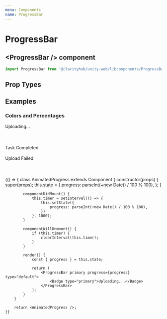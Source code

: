 ```yaml
---
menu: Components
name: ProgressBar
---
```



# ProgressBar

## \<ProgressBar /\> component

```js
import ProgressBar from '@clarityhub/unity-web/libcomponents/ProgressBar';
```

## Prop Types

<PropsTable of={ProgressBar} />

## Examples

### Colors and Percentages

<Playground>
    <ProgressBar primary progress={10} type="default">
        <Badge type="primary">Uploading...</Badge>
    </ProgressBar>
    <br />
    <br />
    <ProgressBar progress={30} type="primary" />
    <br />
    <br />
    <ProgressBar primary progress={100} type="success">
        <Badge type="success">Task Completed</Badge>
    </ProgressBar>
    <br />
    <br />
    <ProgressBar primary progress={97} type="danger">
        <Badge type="danger">Upload Failed</Badge>
    </ProgressBar>
    <br />
    <br />
    <ProgressBar progress={100} type="notification" />
    <br />
    <br />
</Playground>


<Playground>
    {() => {
        class AnimatedProgress extends Component {
            constructor(props) {
                super(props);
                this.state = {
                    progress: parseInt(+new Date() / 100 % 100),
                };
            }

            componentDidMount() {
                this.timer = setInterval(() => {
                    this.setState({
                        progress: parseInt(+new Date() / 100 % 100),
                    })
                }, 1000);
            }

            componentWillUnmount() {
                if (this.timer) {
                    clearInterval(this.timer);
                }
            }

            render() {
                const { progress } = this.state;

                return (
                    <ProgressBar primary progress={progress} type="default">
                        <Badge type="primary">Uploading...</Badge>
                    </ProgressBar>
                );
            }
        }

        return <AnimatedProgress />;
    }}
</Playground>